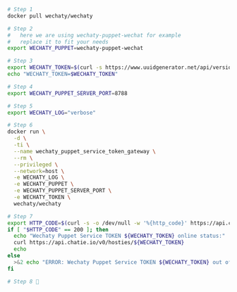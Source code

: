 ```sh
# Step 1
docker pull wechaty/wechaty

# Step 2
#   here we are using wechaty-puppet-wechat for example
#   replace it to fit your needs
export WECHATY_PUPPET=wechaty-puppet-wechat

# Step 3
export WECHATY_TOKEN=$(curl -s https://www.uuidgenerator.net/api/version4)
echo "WECHATY_TOKEN=$WECHATY_TOKEN"

# Step 4
export WECHATY_PUPPET_SERVER_PORT=8788

# Step 5
export WECHATY_LOG="verbose"

# Step 6
docker run \
  -d \
  -ti \
  --name wechaty_puppet_service_token_gateway \
  --rm \
  --privileged \
  --network=host \
  -e WECHATY_LOG \
  -e WECHATY_PUPPET \
  -e WECHATY_PUPPET_SERVER_PORT \
  -e WECHATY_TOKEN \
  wechaty/wechaty

# Step 7
export HTTP_CODE=$(curl -s -o /dev/null -w '%{http_code}' https://api.chatie.io/v0/hosties/${WECHATY_TOKEN})
if [ "$HTTP_CODE" == 200 ]; then
  echo "Wechaty Puppet Service TOKEN ${WECHATY_TOKEN} online status:"
  curl https://api.chatie.io/v0/hosties/${WECHATY_TOKEN}
  echo
else
  >&2 echo "ERROR: Wechaty Puppet Service TOKEN ${WECHATY_TOKEN} out of service"
fi

# Step 8 🎉
```
